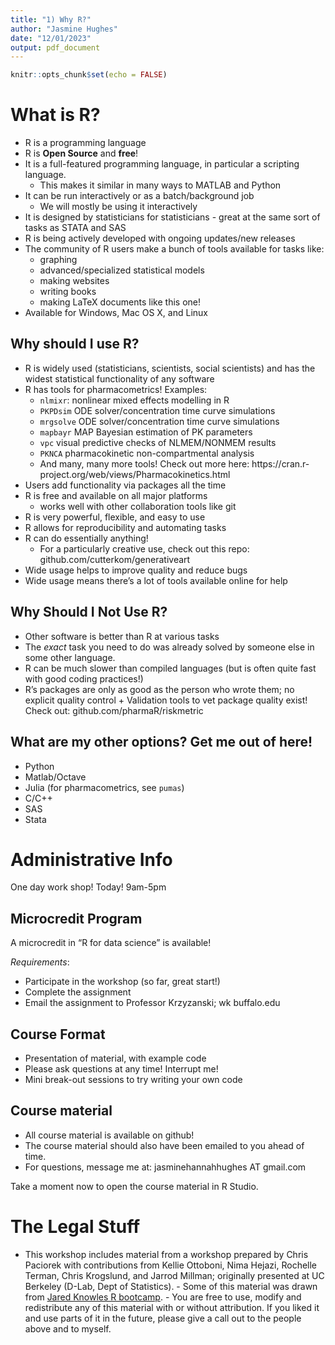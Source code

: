 ```yaml
---
title: "1) Why R?"
author: "Jasmine Hughes"
date: "12/01/2023"
output: pdf_document
---
```


```r
knitr::opts_chunk$set(echo = FALSE)
```

# What is R?

*  R is a programming language
*  R is **Open Source** and **free**!
*  It is a full-featured programming language, in particular a scripting language. 
   + This makes it similar in many ways to MATLAB and Python
*  It can be run interactively or as a batch/background job
   + We will mostly be using it interactively
*  It is designed by statisticians for statisticians - great at the same sort of
tasks as STATA and SAS
*  R is being actively developed with ongoing updates/new releases
*  The community of R users make a bunch of tools available for tasks like:
   + graphing
   + advanced/specialized statistical models
   + making websites
   + writing books
   + making LaTeX documents like this one!
* Available for Windows, Mac OS X, and Linux

## Why should I use R?

* R is widely used (statisticians, scientists, social scientists) and has the
widest statistical functionality of any software
* R has tools for pharmacometrics! Examples: 
  + `nlmixr`: nonlinear mixed effects modelling in R 
  + `PKPDsim` ODE solver/concentration time curve simulations
  + `mrgsolve` ODE solver/concentration time curve simulations 
  + `mapbayr` MAP Bayesian estimation of PK parameters
  + `vpc` visual predictive checks of NLMEM/NONMEM results
  + `PKNCA` pharmacokinetic non-compartmental analysis
  + And many, many more tools! Check out more here: https://cran.r-project.org/web/views/Pharmacokinetics.html
* Users add functionality via packages all the time
* R is free and available on all major platforms
  + works well with other collaboration tools like git
* R is very powerful, flexible, and easy to use
* R allows for reproducibility and automating tasks
* R can do essentially anything!
  + For a particularly creative use, check out this repo: github.com/cutterkom/generativeart
* Wide usage helps to improve quality and reduce bugs
* Wide usage means there's a lot of tools available online for help

## Why Should I Not Use R?

* Other software is better than R at various tasks 
* The *exact* task you need
to do was already solved by someone else in some other language. 
* R can be much
slower than compiled languages (but is often quite fast with good coding
practices!) 
* R's packages are only as good as the person who wrote them; no
explicit quality control + Validation tools to vet package quality exist! Check
out: github.com/pharmaR/riskmetric

## What are my other options? Get me out of here!

* Python
* Matlab/Octave
* Julia (for pharmacometrics, see `pumas`)
* C/C++
* SAS
* Stata

# Administrative Info

One day work shop! Today! 9am-5pm

## Microcredit Program
A microcredit in "R for data science" is available!

*Requirements*:

- Participate in the workshop (so far, great start!)
- Complete the assignment
- Email the assignment to Professor Krzyzanski; wk <AT> buffalo.edu

## Course Format

* Presentation of material, with example code
* Please ask questions at any time! Interrupt me!
* Mini break-out sessions to try writing your own code

## Course material

* All course material is available on github!
* The course material should also have been emailed to you ahead of time.
* For questions, message me at: jasminehannahhughes AT gmail.com

Take a moment now to open the course material in R Studio.


# The Legal Stuff
- This workshop includes material from a workshop prepared by Chris Paciorek
with contributions from Kellie Ottoboni, Nima Hejazi, Rochelle Terman, Chris
Krogslund, and Jarrod Millman; originally presented at UC Berkeley (D-Lab, Dept
of Statistics). - Some of this material was drawn from [Jared Knowles R
bootcamp](http://jaredknowles.com/r-bootcamp/url). - You are free to use, modify
and redistribute any of this material with or without attribution. If you liked
it and use parts of it in the future, please give a call out to the people above
and to myself.

